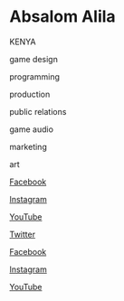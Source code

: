 # Absalom Alila

<Location>

KENYA

</Location>

<Skills>

game design

programming

production

public relations

game audio

marketing

art

</Skills>

<Personal>

[Facebook](https://www.facebook.com/absalom.alila.5)

[Instagram](https://www.instagram.com/absa_lom_alila/)

[YouTube](https://www.youtube.com/channel/UCIYJM-3r9p2eJ185_xA7t9w)

</Personal>

<Business>

[Twitter](https://twitter.com/DevsKenya)

[Facebook](https://www.facebook.com/Game-Devs-Kenya-1193404420835294/)

[Instagram](https://www.instagram.com/gamedevs_/)

[YouTube](https://www.youtube.com/channel/UCjdXRZfG6jalBNfRoWBfAPw)

</Business>


